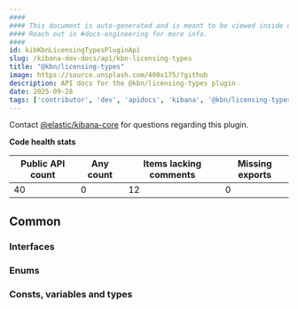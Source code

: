 ```yaml
---
####
#### This document is auto-generated and is meant to be viewed inside our experimental, new docs system.
#### Reach out in #docs-engineering for more info.
####
id: kibKbnLicensingTypesPluginApi
slug: /kibana-dev-docs/api/kbn-licensing-types
title: "@kbn/licensing-types"
image: https://source.unsplash.com/400x175/?github
description: API docs for the @kbn/licensing-types plugin
date: 2025-09-28
tags: ['contributor', 'dev', 'apidocs', 'kibana', '@kbn/licensing-types']
---
```




Contact [@elastic/kibana-core](https://github.com/orgs/elastic/teams/kibana-core) for questions regarding this plugin.

**Code health stats**

| Public API count  | Any count | Items lacking comments | Missing exports |
|-------------------|-----------|------------------------|-----------------|
| 40 | 0 | 12 | 0 |

## Common

### Interfaces
<DocDefinitionList data={kbnLicensingTypesObj.common.interfaces}/>

### Enums
<DocDefinitionList data={kbnLicensingTypesObj.common.enums}/>

### Consts, variables and types
<DocDefinitionList data={kbnLicensingTypesObj.common.misc}/>

